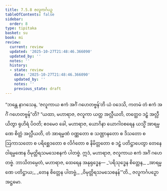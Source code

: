 ```yaml
---
title: 7.5.8 ဇလူကင်္ဂပဉှ
tableOfContents: false
sidebar:
  order: 8
type: tipitaka
basket: su
book: mi
review:
  current: review
  updated: '2025-10-27T21:48:46.366090'
  updated_by: ''
  notes: ''
  history:
  - state: review
    date: '2025-10-27T21:48:46.366090'
    updated_by: ''
    notes: ''
    previous_state: draft
---
```



<ReviewStatus review={frontmatter.review} showDetails={true} />

<HypothesisAnnotation frontmatter={frontmatter} />

<DynamicBreadcrumb />

<Division number="272" book="mi" e="ch" v="28">

<Paragraph number="1920" book="mi">
“ဘန္တေ နာဂသေန, ‘ဇလူကာယ ဧကံ အင်္ဂံ ဂဟေတဗ္ဗန်’တိ ယံ ဝဒေသိ, ကတမံ တံ ဧကံ အင်္ဂံ ဂဟေတဗ္ဗန်”တိ? “ယထာ, မဟာရာဇ, ဇလူကာ ယတ္ထ အလ္လီယတိ, တတ္ထေဝ ဒဠှံ အလ္လီယိတွာ ရုဟိရံ ပိဝတိ; ဧဝမေဝ ခေါ, မဟာရာဇ, ယောဂိနာ ယောဂါဝစရေန ယသ္မိံ အာရမ္မဏေ စိတ္တံ အလ္လီယတိ, တံ အာရမ္မဏံ ဝဏ္ဏတော စ သဏ္ဌာနတော စ ဒိသတော စ ဩကာသတော စ ပရိစ္ဆေဒတော စ လိင်္ဂတော စ နိမိတ္တတော စ ဒဠှံ ပတိဋ္ဌာပေတွာ တေနေဝါရမ္မဏေန ဝိမုတ္တိရသမသေစနကံ ပါတဗ္ဗံ. ဣဒံ, မဟာရာဇ, ဇလူကာယ ဧကံ အင်္ဂံ ဂဟေတဗ္ဗံ. ဘာသိတမ္ပေတံ, မဟာရာဇ, ထေရေန အနုရုဒ္ဓေန—
</Paragraph>

<Paragraph number="1921" type="verses" book="mi">
_‘ပရိသုဒ္ဓေန စိတ္တေန,_  
_အာရမ္မဏေ ပတိဋ္ဌာယ;_  
_တေန စိတ္တေန ပါတဗ္ဗံ,_  
_ဝိမုတ္တိရသမသေစနန်’”တိ._  


</Paragraph>
</Division>

<Paragraph number="1922" type="center" book="mi">
ဇလူကင်္ဂပဉှော အဋ္ဌမော.
</Paragraph>